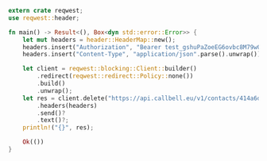 ```rust
extern crate reqwest;
use reqwest::header;

fn main() -> Result<(), Box<dyn std::error::Error>> {
    let mut headers = header::HeaderMap::new();
    headers.insert("Authorization", "Bearer test_gshuPaZoeEG6ovbc8M79w0QyM".parse().unwrap());
    headers.insert("Content-Type", "application/json".parse().unwrap());

    let client = reqwest::blocking::Client::builder()
        .redirect(reqwest::redirect::Policy::none())
        .build()
        .unwrap();
    let res = client.delete("https://api.callbell.eu/v1/contacts/414a6d692bd645ed803f2e7ce360d4c8")
        .headers(headers)
        .send()?
        .text()?;
    println!("{}", res);

    Ok(())
}

```